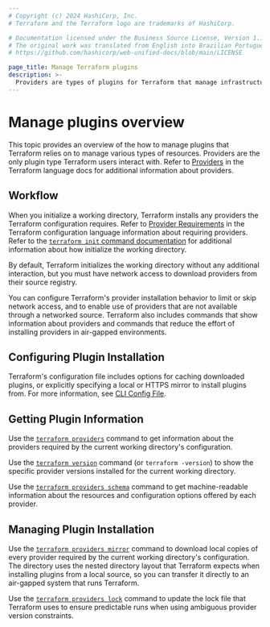 ```yaml
---
# Copyright (c) 2024 HashiCorp, Inc.
# Terraform and the Terraform logo are trademarks of HashiCorp.

# Documentation licensed under the Business Source License, Version 1.1.
# The original work was translated from English into Brazilian Portuguese.
# https://github.com/hashicorp/web-unified-docs/blob/main/LICENSE

page_title: Manage Terraform plugins
description: >-
  Providers are types of plugins for Terraform that manage infrastructure resources. Learn about managing plugins using the Terraform CLI.
---
```


# Manage plugins overview

This topic provides an overview of the how to manage plugins that Terraform relies on to manage various types
of resources. Providers are the only plugin type Terraform users interact with. Refer to [Providers](/terraform/language/providers) in the Terraform
language docs for additional information about providers.

## Workflow

When you initialize a working directory, Terraform installs any providers the Terraform configuration requires. Refer to
[Provider Requirements](/terraform/language/providers/requirements) in the Terraform configuration language information about requiring providers. Refer to the [`terraform init` command documentation](/terraform/cli/init) for additional information about how initialize the working directory.

By default, Terraform initializes the working directory without any additional interaction, but you must have network access to
download providers from their source registry.

You can configure Terraform's provider installation behavior to limit or skip
network access, and to enable use of providers that are not available through a
networked source. Terraform also includes commands that show information
about providers and commands that reduce the effort of installing providers in air-gapped
environments.

## Configuring Plugin Installation

Terraform's configuration file includes options for caching downloaded plugins,
or explicitly specifying a local or HTTPS mirror to install plugins from. For
more information, see [CLI Config File](/terraform/cli/config/config-file).

## Getting Plugin Information

Use the [`terraform providers`](/terraform/cli/commands/providers) command to get information
about the providers required by the current working directory's configuration.

Use the [`terraform version`](/terraform/cli/commands/version) command (or
`terraform -version`) to show the specific provider versions installed for the
current working directory.

Use the [`terraform providers schema`](/terraform/cli/commands/providers/schema) command to
get machine-readable information about the resources and configuration options
offered by each provider.

## Managing Plugin Installation

Use the [`terraform providers mirror`](/terraform/cli/commands/providers/mirror) command to
download local copies of every provider required by the current working
directory's configuration. The directory uses the nested directory layout
that Terraform expects when installing plugins from a local source, so you can
transfer it directly to an air-gapped system that runs Terraform.

Use the [`terraform providers lock`](/terraform/cli/commands/providers/lock) command
to update the lock file that Terraform uses to ensure predictable runs when
using ambiguous provider version constraints.
